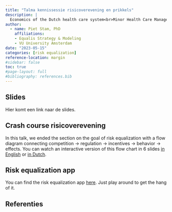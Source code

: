 ```yaml
---
title: "Talma kennissessie risicoverevening en prikkels"
description: |
  Economics of the Dutch health care system<br>Minor Health Care Management<br>VU University Amsterdam
author:
  - name: Piet Stam, PhD
    affiliations:
    - Equalis Strategy & Modeling
    - VU University Amsterdam
date: "2023-05-15"
categories: [risk equalization]
reference-location: margin
#sidebar: false
toc: true
#page-layout: full
#bibliography: references.bib
---
```


## Slides

Hier komt een link naar de slides.

## Crash course risicoverevening

In this talk, we ended the section on the goal of risk equalization with a flow diagram connecting competition -> regulation -> incentives -> behavior -> effects. You can watch an interactive version of this flow chart in 6 slides [in English](https://pst.am/goal-risk-equalization/) or [in Dutch](https://pst.am/doel-risicoverevening).

## Risk equalization app

You can find the risk equalization app [here](http://www.risicoverevening.nl). Just play around to get the hang of it.

## Referenties

